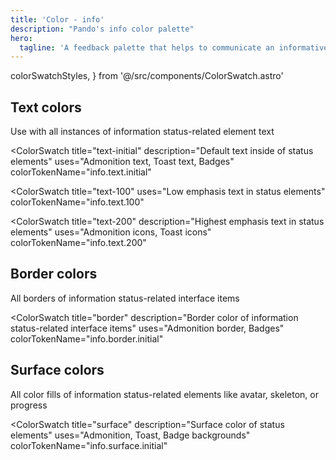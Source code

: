 ```yaml
---
title: 'Color - info'
description: "Pando's info color palette"
hero:
  tagline: 'A feedback palette that helps to communicate an informative message to the user.'
---
```


  colorSwatchStyles,
} from '@/src/components/ColorSwatch.astro'

## Text colors

Use with all instances of information status-related element text

<ColorSwatch
  title="text-initial"
  description="Default text inside of status elements"
  uses="Admonition text, Toast text, Badges"
  colorTokenName="info.text.initial"
>
  <div class={css(colorSwatchStyles, { bg: 'info.text.initial' })} />
</ColorSwatch>

<ColorSwatch
  title="text-100"
  uses="Low emphasis text in status elements"
  colorTokenName="info.text.100"
>
  <div class={css(colorSwatchStyles, { bg: 'info.text.100' })} />
</ColorSwatch>

<ColorSwatch
  title="text-200"
  description="Highest emphasis text in status elements"
  uses="Admonition icons, Toast icons"
  colorTokenName="info.text.200"
>
  <div class={css(colorSwatchStyles, { bg: 'info.text.200' })} />
</ColorSwatch>

## Border colors

All borders of information status-related interface items

<ColorSwatch
  title="border"
  description="Border color of information status-related interface items"
  uses="Admonition border, Badges"
  colorTokenName="info.border.initial"
>
  <div class={css(colorSwatchStyles, { bg: 'info.border.initial' })} />
</ColorSwatch>

## Surface colors

All color fills of information status-related elements like avatar, skeleton, or progress

<ColorSwatch
  title="surface"
  description="Surface color of status elements"
  uses="Admonition, Toast, Badge backgrounds"
  colorTokenName="info.surface.initial"
>
  <div class={css(colorSwatchStyles, { bg: 'info.surface.initial' })} />
</ColorSwatch>

